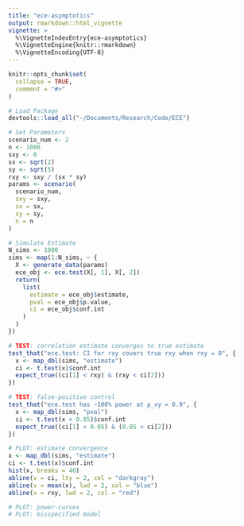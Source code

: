 ```yaml
---
title: "ece-asymptotics"
output: rmarkdown::html_vignette
vignette: >
  %\VignetteIndexEntry{ece-asymptotics}
  %\VignetteEngine{knitr::rmarkdown}
  %\VignetteEncoding{UTF-8}
---
```


```r
knitr::opts_chunk$set(
  collapse = TRUE,
  comment = "#>"
)
```

```R
# Load Package
devtools::load_all("~/Documents/Research/Code/ECE")
```

```R
# Set Parameters
scenario_num <- 2
n <- 1000
sxy <- 0
sx <- sqrt(2)
sy <- sqrt(5)
rxy <- sxy / (sx * sy)
params <- scenario(
  scenario_num,
  sxy = sxy,
  sx = sx,
  sy = sy,
  n = n
)

# Simulate Estimate
N_sims <- 1000
sims <- map(1:N_sims, ~ {
  X <- generate_data(params)
  ece_obj <- ece.test(X[, 1], X[, 2])
  return(
    list(
      estimate = ece_obj$estimate,
      pval = ece_obj$p.value,
      ci = ece_obj$conf.int
    )
  )
})

# TEST: correlation estimate converges to true estimate
test_that("ece.test: CI for rxy covers true rxy when rxy = 0", {
  x <- map_dbl(sims, "estimate")
  ci <- t.test(x)$conf.int
  expect_true((ci[1] < rxy) & (rxy < ci[2]))
})

# TEST: false-positive control
test_that("ece.test has ~100% power at ρ_xy = 0.9", {
  x <- map_dbl(sims, "pval")
  ci <- t.test(x < 0.05)$conf.int
  expect_true((ci[1] < 0.05) & (0.05 < ci[2]))
})

# PLOT: estimate convergence
x <- map_dbl(sims, "estimate")
ci <- t.test(x)$conf.int
hist(x, breaks = 40)
abline(v = ci, lty = 2, col = "darkgray")
abline(v = mean(x), lwd = 2, col = "blue")
abline(v = rxy, lwd = 2, col = "red")

# PLOT: power-curves
# PLOT: misspecified model
```
